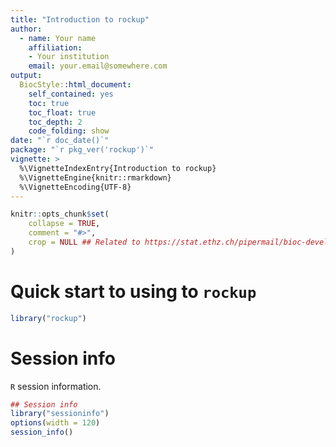 ```yaml
---
title: "Introduction to rockup"
author: 
  - name: Your name
    affiliation:
    - Your institution
    email: your.email@somewhere.com
output: 
  BiocStyle::html_document:
    self_contained: yes
    toc: true
    toc_float: true
    toc_depth: 2
    code_folding: show
date: "`r doc_date()`"
package: "`r pkg_ver('rockup')`"
vignette: >
  %\VignetteIndexEntry{Introduction to rockup}
  %\VignetteEngine{knitr::rmarkdown}
  %\VignetteEncoding{UTF-8}  
---
```


```r
knitr::opts_chunk$set(
    collapse = TRUE,
    comment = "#>",
    crop = NULL ## Related to https://stat.ethz.ch/pipermail/bioc-devel/2020-April/016656.html
)
```

# Quick start to using to `rockup`

```r
library("rockup")
```

# Session info

`R` session information.

```r
## Session info
library("sessioninfo")
options(width = 120)
session_info()
```

